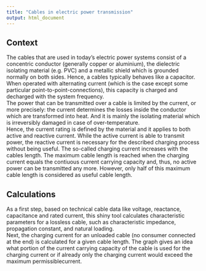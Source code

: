 ```yaml
---
title: "Cables in electric power transmission"
output: html_document
---
```


## Context

The cables that are used in today's electric power systems consist of a concentric conductor (generally copper or aluminium), the dielectric isolating material (e.g. PVC) and a metallic shield which is grounded normally on both sides. Hence, a cables typically behaves like a capacitor. When operated with alternating current (which is the case except some particular point-to-point-connections), this capacity is charged and decharged with the system frequency.  
The power that can be transmitted over a cable is limited by the current, or more precisely: the current determines the losses inside the conductor which are transformed into heat. And it is mainly the isolating material which is irreversibly damaged in case of over-temperature.  
Hence, the current rating is defined by the material and it applies to both active and reactive current. While the  active current is able to transmit power, the reactive current is necessary for the described charging process without being useful. The so-called charging current increases with the cables length. The maximum cable length is reached when the charging current equals the contiuous current carrying capacity and, thus, no active power can be transmitted any more. However, only half of this maximum cable length is considered as useful cable length.  

## Calculations

As a first step, based on technical cable data like voltage, reactance, capacitance and rated current, this shiny tool calculates characteristic parameters for a lossless cable, such as characteristic impedance, propagation constant, and natural loading.  
Next, the charging current for an unloaded cable (no consumer connected at the end) is calculated for a given cable length. The graph gives an idea what portion of the current carrying capacity of the cable is used for the charging current or if already only the charging current would exceed the maximum permissiblecurrent.

